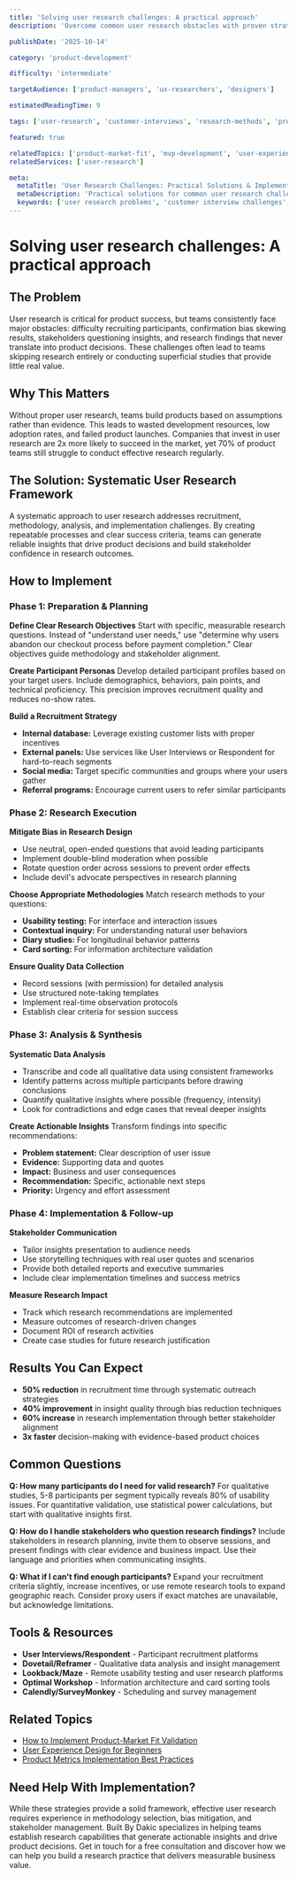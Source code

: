 ```yaml
---
title: 'Solving user research challenges: A practical approach'
description: 'Overcome common user research obstacles with proven strategies for recruitment, bias reduction, and actionable insights generation.'

publishDate: '2025-10-14'

category: 'product-development'

difficulty: 'intermediate'

targetAudience: ['product-managers', 'ux-researchers', 'designers']

estimatedReadingTime: 9

tags: ['user-research', 'customer-interviews', 'research-methods', 'product-insights']

featured: true

relatedTopics: ['product-market-fit', 'mvp-development', 'user-experience-design']
relatedServices: ['user-research']

meta:
  metaTitle: 'User Research Challenges: Practical Solutions & Implementation Guide'
  metaDescription: 'Practical solutions for common user research challenges. Learn recruitment strategies, bias reduction techniques, and how to generate actionable insights.'
  keywords: ['user research problems', 'customer interview challenges', 'UX research methods', 'product research']
---
```


# Solving user research challenges: A practical approach

## The Problem

User research is critical for product success, but teams consistently face major obstacles: difficulty recruiting participants, confirmation bias skewing results, stakeholders questioning insights, and research findings that never translate into product decisions. These challenges often lead to teams skipping research entirely or conducting superficial studies that provide little real value.

## Why This Matters

Without proper user research, teams build products based on assumptions rather than evidence. This leads to wasted development resources, low adoption rates, and failed product launches. Companies that invest in user research are 2x more likely to succeed in the market, yet 70% of product teams still struggle to conduct effective research regularly.

## The Solution: Systematic User Research Framework

A systematic approach to user research addresses recruitment, methodology, analysis, and implementation challenges. By creating repeatable processes and clear success criteria, teams can generate reliable insights that drive product decisions and build stakeholder confidence in research outcomes.

## How to Implement

### Phase 1: Preparation & Planning

**Define Clear Research Objectives**
Start with specific, measurable research questions. Instead of "understand user needs," use "determine why users abandon our checkout process before payment completion." Clear objectives guide methodology and stakeholder alignment.

**Create Participant Personas**
Develop detailed participant profiles based on your target users. Include demographics, behaviors, pain points, and technical proficiency. This precision improves recruitment quality and reduces no-show rates.

**Build a Recruitment Strategy**

- **Internal database:** Leverage existing customer lists with proper incentives
- **External panels:** Use services like User Interviews or Respondent for hard-to-reach segments
- **Social media:** Target specific communities and groups where your users gather
- **Referral programs:** Encourage current users to refer similar participants

### Phase 2: Research Execution

**Mitigate Bias in Research Design**

- Use neutral, open-ended questions that avoid leading participants
- Implement double-blind moderation when possible
- Rotate question order across sessions to prevent order effects
- Include devil's advocate perspectives in research planning

**Choose Appropriate Methodologies**
Match research methods to your questions:

- **Usability testing:** For interface and interaction issues
- **Contextual inquiry:** For understanding natural user behaviors
- **Diary studies:** For longitudinal behavior patterns
- **Card sorting:** For information architecture validation

**Ensure Quality Data Collection**

- Record sessions (with permission) for detailed analysis
- Use structured note-taking templates
- Implement real-time observation protocols
- Establish clear criteria for session success

### Phase 3: Analysis & Synthesis

**Systematic Data Analysis**

- Transcribe and code all qualitative data using consistent frameworks
- Identify patterns across multiple participants before drawing conclusions
- Quantify qualitative insights where possible (frequency, intensity)
- Look for contradictions and edge cases that reveal deeper insights

**Create Actionable Insights**
Transform findings into specific recommendations:

- **Problem statement:** Clear description of user issue
- **Evidence:** Supporting data and quotes
- **Impact:** Business and user consequences
- **Recommendation:** Specific, actionable next steps
- **Priority:** Urgency and effort assessment

### Phase 4: Implementation & Follow-up

**Stakeholder Communication**

- Tailor insights presentation to audience needs
- Use storytelling techniques with real user quotes and scenarios
- Provide both detailed reports and executive summaries
- Include clear implementation timelines and success metrics

**Measure Research Impact**

- Track which research recommendations are implemented
- Measure outcomes of research-driven changes
- Document ROI of research activities
- Create case studies for future research justification

## Results You Can Expect

- **50% reduction** in recruitment time through systematic outreach strategies
- **40% improvement** in insight quality through bias reduction techniques
- **60% increase** in research implementation through better stakeholder alignment
- **3x faster** decision-making with evidence-based product choices

## Common Questions

**Q: How many participants do I need for valid research?**
For qualitative studies, 5-8 participants per segment typically reveals 80% of usability issues. For quantitative validation, use statistical power calculations, but start with qualitative insights first.

**Q: How do I handle stakeholders who question research findings?**
Include stakeholders in research planning, invite them to observe sessions, and present findings with clear evidence and business impact. Use their language and priorities when communicating insights.

**Q: What if I can't find enough participants?**
Expand your recruitment criteria slightly, increase incentives, or use remote research tools to expand geographic reach. Consider proxy users if exact matches are unavailable, but acknowledge limitations.

## Tools & Resources

- **User Interviews/Respondent** - Participant recruitment platforms
- **Dovetail/Reframer** - Qualitative data analysis and insight management
- **Lookback/Maze** - Remote usability testing and user research platforms
- **Optimal Workshop** - Information architecture and card sorting tools
- **Calendly/SurveyMonkey** - Scheduling and survey management

## Related Topics

- [How to Implement Product-Market Fit Validation]({{/topics/product-market-fit}})
- [User Experience Design for Beginners]({{/topics/user-experience-design}})
- [Product Metrics Implementation Best Practices]({{/topics/product-metrics}})

## Need Help With Implementation?

While these strategies provide a solid framework, effective user research requires experience in methodology selection, bias mitigation, and stakeholder management. Built By Dakic specializes in helping teams establish research capabilities that generate actionable insights and drive product decisions. Get in touch for a free consultation and discover how we can help you build a research practice that delivers measurable business value.
